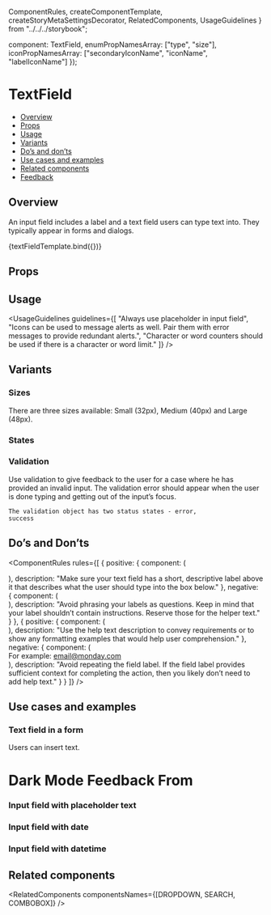   ComponentRules,
  createComponentTemplate,
  createStoryMetaSettingsDecorator,
  RelatedComponents,
  UsageGuidelines
} from "../../../storybook";

  component: TextField,
  enumPropNamesArray: ["type", "size"],
  iconPropNamesArray: ["secondaryIconName", "iconName", "labelIconName"]
});

<Meta
  title="Inputs/TextField"
  component={TextField}
  argTypes={metaSettings.argTypes}
  decorators={metaSettings.decorators}
/>

<!--- Component template -->


<!--- Component documentation -->

# TextField

- [Overview](#overview)
- [Props](#props)
- [Usage](#usage)
- [Variants](#variants)
- [Do’s and don’ts](#dos-and-donts)
- [Use cases and examples](#use-cases-and-examples)
- [Related components](#related-components)
- [Feedback](#feedback)

## Overview

An input field includes a label and a text field users can type text into. They typically appear in forms and dialogs.

<Canvas>
  <Story
    name="Overview"
    args={{
      title: "Name",
      iconName: Show,
      validation: { text: "Helper text" },
      wrapperClassName: "monday-storybook-text-field_size",
      showCharCount: true,
      placeholder: "Placeholder text here"
    }}
  >
    {textFieldTemplate.bind({})}
  </Story>
</Canvas>

## Props

<ArgsTable story="Overview" />

## Usage

<UsageGuidelines
  guidelines={[
    "Always use placeholder in input field",
    "Icons can be used to message alerts as well. Pair them with error messages to provide redundant alerts.",
    "Character or word counters should be used if there is a character or word limit."
  ]}
/>

## Variants

### Sizes

There are three sizes available: Small (32px), Medium (40px) and Large (48px).

<Canvas>
  <Story name="Sizes">
    <div className="monday-storybook-text-field_column-wrapper">
      <TextField placeholder="Small" />
      <TextField placeholder="Medium" size={TextField.sizes.MEDIUM} />
      <TextField placeholder="Large" size={TextField.sizes.LARGE} />
    </div>
  </Story>
</Canvas>

### States

<Canvas>
  <Story name="States">
    <div className="monday-storybook-text-field_wrapper">
      <div className="monday-storybook-text-field_column-wrapper monday-storybook-text-field_spacing">
        <TextField placeholder="Disabled" size={TextField.sizes.MEDIUM} disabled />
        <TextField placeholder="With icon" iconName={Email} size={TextField.sizes.MEDIUM} />
      </div>
      <div className="monday-storybook-text-field_column-wrapper">
        <TextField placeholder="With field label" title="Name" size={TextField.sizes.MEDIUM} />
        <TextField
          placeholder="Success"
          validation={{ status: "success" }}
          iconName={Check}
          size={TextField.sizes.MEDIUM}
        />
        <TextField
          placeholder="Error"
          validation={{ status: "error" }}
          iconName={CloseSmall}
          size={TextField.sizes.MEDIUM}
        />
      </div>
    </div>
  </Story>
</Canvas>

### Validation

Use validation to give feedback to the user for a case where he has provided an invalid input. The validation error should appear when the user is done typing and getting out of the input’s focus.

<code>The validation object has two status states - error, success</code>

<Canvas>
  <Story name="Validation">
    <div className="monday-storybook-text-field_column-wrapper">
      <TextField
        placeholder="Validate me"
        title="Name"
        size={TextField.sizes.MEDIUM}
        validation={{ status: "error", text: "Validation text" }}
      />
    </div>
  </Story>
</Canvas>

## Do’s and Don’ts

<ComponentRules
  rules={[
    {
      positive: {
        component: (
          <div className="monday-storybook-text-field_size">
            <TextField title="Email" placeholder="email@monday.com" size={TextField.sizes.MEDIUM} />
          </div>
        ),
        description:
          "Make sure your text field has a short, descriptive label above it that describes what the user should type into the box below."
      },
      negative: {
        component: (
          <div className="monday-storybook-text-field_size">
            <TextField
              title="What is your email address?"
              placeholder="email@monday.com"
              size={TextField.sizes.MEDIUM}
            />
          </div>
        ),
        description:
          "Avoid phrasing your labels as questions. Keep in mind that your label shouldn’t contain instructions. Reserve those for the helper text."
      }
    },
    {
      positive: {
        component: (
          <div className="monday-storybook-text-field_size">
            <TextField title="Email" placeholder="email@monday.com" size={TextField.sizes.MEDIUM} />
          </div>
        ),
        description:
          "Use the help text description to convey requirements or to show any formatting examples that would help user comprehension."
      },
      negative: {
        component: (
          <div className="monday-storybook-text-field_size">
            <TextField title="Email" placeholder="email@monday.com" size={TextField.sizes.MEDIUM} />
            For example: email@monday.com
          </div>
        ),
        description:
          "Avoid repeating the field label. If the field label provides sufficient context for completing the action, then you likely don’t need to add help text."
      }
    }
  ]}
/>

## Use cases and examples

### Text field in a form

Users can insert text.

<Canvas>
  <Story name="Text field in a form">
    <div className="monday-storybook-text-field_box">
      <h1>Dark Mode Feedback From</h1>
      <div className="monday-storybook-text-field_box_wrapper">
        <TextField title="Your Name" size={TextField.sizes.MEDIUM} placeholder="John Doe" />
        <TextField title="Email" size={TextField.sizes.MEDIUM} placeholder="email@monday.com" />
      </div>
    </div>
  </Story>
</Canvas>

### Input field with placeholder text

<Canvas>
  <Story name="Input field with placeholder text">
    <div className="monday-storybook-text-field_size">
      <TextField
        title="Invite with email"
        labelIconName={Email}
        placeholder="Enter one or more email"
        size={TextField.sizes.MEDIUM}
      />
    </div>
  </Story>
</Canvas>

### Input field with date

<Canvas>
  <Story name="Input field with date">
    <div className="monday-storybook-text-field_size">
      <TextField size={TextField.sizes.MEDIUM} type={TextFieldTextType.DATE} />
    </div>
  </Story>
</Canvas>

### Input field with datetime

<Canvas>
  <Story name="Input field with date and time">
    <div className="monday-storybook-text-field_size">
      <TextField size={TextField.sizes.MEDIUM} type={TextFieldTextType.DATE_TIME} />
    </div>
  </Story>
</Canvas>

## Related components

<RelatedComponents componentsNames={[DROPDOWN, SEARCH, COMBOBOX]} />
